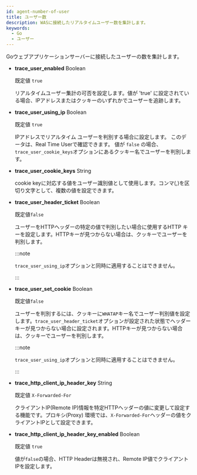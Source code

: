 ```yaml
---
id: agent-number-of-user
title: ユーザー数
description: WASに接続したリアルタイムユーザー数を集計します。
keywords:
  - Go
  - ユーザー
---
```


Goウェブアプリケーションサーバーに接続したユーザーの数を集計します。

- **trace_user_enabled** <span class='type'>Boolean</span>

  既定値 `true`

  リアルタイムユーザー集計の可否を設定します。値が 'true' に設定されている場合、IPアドレスまたはクッキーのいずれかでユーザーを追跡します。 

- **trace_user_using_ip** <span class='type'>Boolean</span>

  既定値 `true`

  IPアドレスでリアルタイム ユーザーを判別する場合に設定します。 このデータは、Real Time Userで確認できます。 値が `false` の場合、`trace_user_cookie_keys`オプションにあるクッキー名でユーザーを判別します。

- **trace_user_cookie_keys** <span class='type'>String</span>

  cookie keyに対応する値をユーザー識別値として使用します。コンマ(_,_)を区切り文字として、複数の値を設定できます。

- **trace_user_header_ticket** <span class='type'>Boolean</span>

  既定値`false`

  ユーザーをHTTPヘッダーの特定の値で判別したい場合に使用するHTTP キーを設定します。HTTPキーが見つからない場合は、クッキーでユーザーを判別します。

  :::note

  `trace_user_using_ip`オプションと同時に適用することはできません。 

  :::

- **trace_user_set_cookie** <span class='type'>Boolean</span>

  既定値`false`

  ユーザーを判別するには、クッキーに`WHATAP`キー名でユーザー判別値を設定します。`trace_user_header_ticket`オプションが設定された状態でヘッダーキーが見つからない場合に設定されます。HTTPキーが見つからない場合は、クッキーでユーザーを判別します。 

  :::note

  `trace_user_using_ip`オプションと同時に適用することはできません。 

  :::

- **trace_http_client_ip_header_key** <span class='type'>String</span>

  既定値 `X-Forwarded-For`

  クライアントIP(Remote IP)情報を特定HTTPヘッダーの値に変更して設定する機能です。プロキシ(Proxy) 環境では、`X-Forwarded-For`ヘッダーの値をクライアントIPとして設定できます。

- **trace_http_client_ip_header_key_enabled** <span class='type'>Boolean</span>

  既定値 `true`

  値が`false`の場合、HTTP Headerは無視され、Remote IP値でクライアントIPを設定します。

